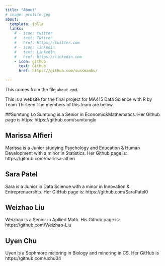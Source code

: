 ```yaml
---
title: "About"
# image: profile.jpg
about:
  template: jolla
  links:
    # - icon: twitter
    #   text: Twitter
    #   href: https://twitter.com
    # - icon: linkedin
    #   text: LinkedIn
    #   href: https://linkedin.com
    - icon: github
      text: Github
      href: https://github.com/sussmanbu/

---
```



This comes from the file `about.qmd`.

This is a website for the final project for MA415 Data Science with R by Team Thirteen
The members of this team are below.

##Sumtung Lo 
Sumtung is a Senior in Economic&Mathematics. Her Github page is https: https://github.com/sumtunglo

## Marissa Alfieri 
Marissa is a Junior studying Psychology and Education & Human Development with a minor in Statistics. Her Github page is: https://github.com/marissa-alfieri

## Sara Patel
Sara is a Junior in Data Science with a minor in Innovation & Entreprenuership. Her GitHub page is: https://github.com/SaraPatel0

## Weizhao Liu
Weizhao is a Senior in Apllied Math. 
His Github page is: https://github.com/Weizhao-Liu

## Uyen Chu
Uyen is a Sophmore majoring in Biology and minoring in CS.
Her GitHub is https://github.com/uchu04

